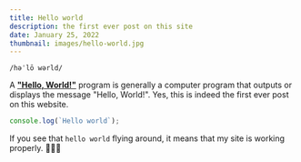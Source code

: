 ```yaml
---
title: Hello world
description: the first ever post on this site
date: January 25, 2022
thumbnail: images/hello-world.jpg
---
```



`/həˈlō wərld/`

A **["Hello, World!"](https://en.wikipedia.org/wiki/%22Hello,_World!%22_program)** program is generally a computer program that outputs or displays the message "Hello, World!". 
Yes, this is indeed the first ever post on this website.

```js
console.log(`Hello world`);
```

<MotionButton/>

If you see that `hello world` flying around, it means that my site is working properly. 💫💫💫
